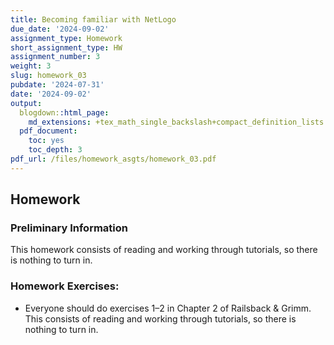 ```yaml
---
title: Becoming familiar with NetLogo
due_date: '2024-09-02'
assignment_type: Homework
short_assignment_type: HW
assignment_number: 3
weight: 3
slug: homework_03
pubdate: '2024-07-31'
date: '2024-09-02'
output:
  blogdown::html_page:
    md_extensions: +tex_math_single_backslash+compact_definition_lists
  pdf_document:
    toc: yes
    toc_depth: 3
pdf_url: /files/homework_asgts/homework_03.pdf
---
```

## Homework

### Preliminary Information

This homework consists of reading and working through tutorials, so there is nothing to turn in.

### Homework Exercises:



* Everyone should do exercises 1--2 in Chapter 2 of Railsback & Grimm. This consists of reading and working through tutorials, so there is nothing to turn in.

